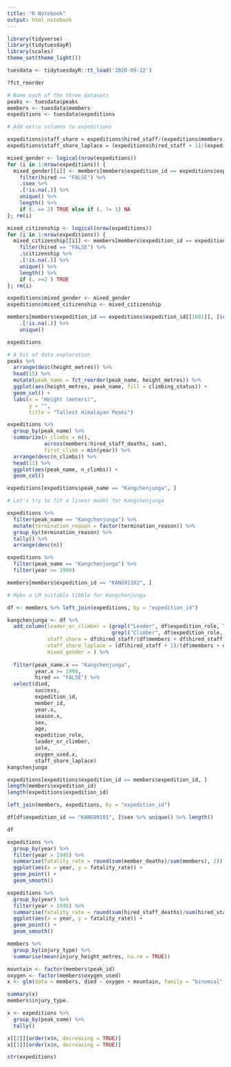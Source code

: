 ```yaml
---
title: "R Notebook"
output: html_notebook
---
```


```r
library(tidyverse)
library(tidytuesdayR)
library(scales)
theme_set(theme_light())
```


```r
tuesdata <- tidytuesdayR::tt_load('2020-09-22')
```
```r
?fct_reorder
```


```r
# Name each of the three datasets
peaks <- tuesdata$peaks
members <- tuesdata$members
expeditions <- tuesdata$expeditions

# Add extra columns to expeditions

expeditions$staff_share = expeditions$hired_staff/(expeditions$members + expeditions$hired_staff)
expeditions$staff_share_laplace = (expeditions$hired_staff + 1)/(expeditions$members + expeditions$hired_staff + 2)

mixed_gender <- logical(nrow(expeditions))
for (i in 1:nrow(expeditions)) {
  mixed_gender[[i]] <- members[members$expedition_id == expeditions$expedition_id[[i]], ] %>%
    filter(hired == "FALSE") %>%
    .$sex %>%
    .[!is.na(.)] %>%
    unique() %>%
    length() %>%
    if (. == 2) TRUE else if (. != 1) NA
}; rm(i)

mixed_citizenship <- logical(nrow(expeditions))
for (i in 1:nrow(expeditions)) {
  mixed_citizenship[[i]] <- members[members$expedition_id == expeditions$expedition_id[[i]], ] %>%
    filter(hired == "FALSE") %>%
    .$citizenship %>%
    .[!is.na(.)] %>%
    unique() %>%
    length() %>%
    if (. >=2 ) TRUE
}; rm(i)

expeditions$mixed_gender <- mixed_gender
expeditions$mixed_citizenship <- mixed_citizenship 

members[members$expedition_id == expeditions$expedition_id[[1001]], ]$citizenship %>%
    .[!is.na(.)] %>%
    unique()

expeditions

# A bit of data exploration
peaks %>%
  arrange(desc(height_metres)) %>%
  head(15) %>%
  mutate(peak_name = fct_reorder(peak_name, height_metres)) %>%
  ggplot(aes(height_metres, peak_name, fill = climbing_status)) +
  geom_col() +
  labs(x = "Height (meters)",
       y = "",
       title = "Tallest Himalayan Peaks")

expeditions %>%
  group_by(peak_name) %>%
  summarize(n_climbs = n(),
            across(members:hired_staff_deaths, sum),
            first_climb = min(year)) %>%
  arrange(desc(n_climbs)) %>%
  head(11) %>%
  ggplot(aes(peak_name, n_climbs)) +
  geom_col()

expeditions[expeditions$peak_name == "Kangchenjunga", ]
```


```r
# Let's try to fit a linear model for Kangchenjunga

expeditions %>%
  filter(peak_name == "Kangchenjunga") %>%
  mutate(termination_reason = factor(termination_reason)) %>%
  group_by(termination_reason) %>%
  tally() %>%
  arrange(desc(n))

expeditions %>%
  filter(peak_name == "Kangchenjunga") %>%
  filter(year >= 1990)

members[members$expedition_id == "KANG91102", ]

# Make a LM suitable tibble for Kangchenjunga

df <- members %>% left_join(expeditions, by = "expedition_id")

kangchenjunga <- df %>%
  add_column(leader_or_climber = (grepl("Leader", df$expedition_role, TRUE) |
                                  grepl("Climber", df$expedition_role, TRUE)),
             staff_share = df$hired_staff/(df$members + df$hired_staff),
             staff_share_laplace = (df$hired_staff + 1)/(df$members + df$hired_staff + 2)
             mixed_gender = ) %>%
  
  filter(peak_name.x == "Kangchenjunga",
         year.x >= 1990,
         hired == "FALSE") %>%
  select(died,
         success,
         expedition_id,
         member_id,
         year.x,
         season.x,
         sex,
         age,
         expedition_role,
         leader_or_climber,
         solo,
         oxygen_used.x,
         staff_share_laplace)
kangchenjunga

expeditions[expeditions$expedition_id == members$expedition_id, ]
length(members$expedition_id)
length(expeditions$expedition_id)

left_join(members, expeditions, by = "expedition_id")

df[df$expedition_id == "KANG90101", ]$sex %>% unique() %>% length()

df

```


```r
expeditions %>%
  group_by(year) %>%
  filter(year > 1945) %>%
  summarise(fatality_rate = round(sum(member_deaths)/sum(members), 2)) %>%
  ggplot(aes(x = year, y = fatality_rate)) +
  geom_point() +
  geom_smooth()
```

```r
expeditions %>%
  group_by(year) %>%
  filter(year > 1945) %>%
  summarise(fatality_rate = round(sum(hired_staff_deaths)/sum(hired_staff), 2)) %>%
  ggplot(aes(x = year, y = fatality_rate)) +
  geom_point() +
  geom_smooth()
```

```r
members %>%
  group_by(injury_type) %>%
  summarise(mean(injury_height_metres, na.rm = TRUE))
```
```r
mountain <- factor(members$peak_id)
oxygen <- factor(members$oxygen_used)
x <- glm(data = members, died ~ oxygen + mountain, family = "binomial")

summary(x)
members$injury_type.
```


```r
x <- expeditions %>%
  group_by(peak_name) %>%
  tally()

x[[2]][order(x$n, decreasing = TRUE)]
x[[1]][order(x$n, decreasing = TRUE)]
```
```r
str(expeditions)
```

